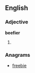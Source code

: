 ==English==

===Adjective===
'''beefier'''

# {{comparative of|[[beefy]]}}

===Anagrams===
* [[freebie#English|freebie]]